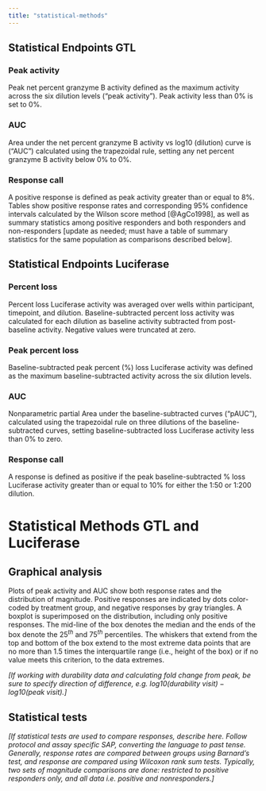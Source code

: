 ```yaml
---
title: "statistical-methods"
---
```


<!-- This file was adapted from VISCtemplates {{pkg_ver}}. -->

## Statistical Endpoints GTL

### Peak activity

Peak net percent granzyme B activity defined as the maximum activity across the six dilution levels ("peak activity"). Peak activity less than 0\% is set to 0\%. 

### AUC

Area under the net percent granzyme B activity vs log10 (dilution) curve is ("AUC") calculated using the trapezoidal rule, setting any net percent granzyme B activity below 0\% to 0\%.

### Response call

A positive response is defined as peak activity greater than or equal to 8\%. Tables show positive response rates and corresponding 95\% confidence intervals calculated by the Wilson score method [@AgCo1998], as well as summary statistics among positive responders and both responders and non-responders  [update as needed; must have a table of summary statistics for the same population as comparisons described below].


## Statistical Endpoints Luciferase

### Percent loss

Percent loss Luciferase activity was averaged over wells within participant, timepoint, and dilution. Baseline-subtracted percent loss activity was calculated for each dilution as baseline activity subtracted from post-baseline activity. Negative values were truncated at zero.

### Peak percent loss

Baseline-subtracted peak percent (\%) loss Luciferase activity was defined as the maximum baseline-subtracted activity across the six dilution levels.

### AUC

Nonparametric partial Area under the baseline-subtracted curves ("pAUC"), calculated using the trapezoidal rule on three dilutions of the baseline-subtracted curves, setting baseline-subtracted loss Luciferase activity less than 0\% to zero.

### Response call

A response is defined as positive if the peak baseline-subtracted \% loss Luciferase activity greater than or equal to 10\% for either the 1:50 or 1:200 dilution.

# Statistical Methods GTL and Luciferase

## Graphical analysis

Plots of peak activity and AUC show both response rates and the distribution of magnitude. Positive responses are indicated by dots color-coded by treatment group, and negative responses by gray triangles. A boxplot is superimposed on the distribution, including only positive responses. The mid-line of the box denotes the median and the ends of the box denote the $25^{th}$ and $75^{th}$ percentiles. The whiskers that extend from the top and bottom of the box extend to the most extreme data points that are no more than 1.5 times the interquartile range (i.e., height of the box) or if no value meets this criterion, to the data extremes.

*[If working with durability data and calculating fold change from peak, be sure to specify direction of difference, e.g. $\text{log10(durability visit)} - \text{log10(peak visit)}$.]*

## Statistical tests

*[If statistical tests are used to compare responses, describe here. Follow protocol and assay specific SAP, converting the language to past tense. Generally, response rates are compared between groups using Barnard's test, and response are compared using Wilcoxon rank sum tests. Typically, two sets of magnitude comparisons are done: restricted to positive responders only, and all data i.e. positive and nonresponders.]*
